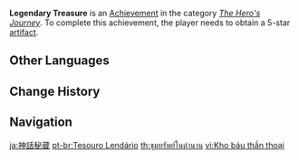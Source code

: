 {{Achievement Infobox
|title        = 
|id           = 80028
|order id     = 0028
|category     = The Hero's Journey
|description  = Obtain a 5-star [[artifact]].
|requirements = 
|primogems    = 5
|tracking     = 
|topic        = Artifacts
}}
'''Legendary Treasure''' is an [[Achievement]] in the category ''[[The Hero's Journey]]''. To complete this achievement, the player needs to obtain a 5-star [[artifact]].
<!--
==Trivia==

==Video Guides==
{{EVT
|video1   = 
|caption1 = 
}}
-->
==Other Languages==
{{Other Languages
|en      = Legendary Treasure
|zhs     = 神话秘藏
|zhs_rm  = Shénhuà Mì Cáng
|zht     = 神話秘藏
|zht_rm  = Shénhuà Mì Cáng
|zh_tl   = 
|ja      = 神話秘蔵
|ja_rm   = Shinwa Hizou
|ja_tl   = 
|ko      = 숨겨진 신화
|ko_rm   = Sumgyeojin Sinhwa
|ko_tl   = Hidden Myth
|es      = El tesoro legendario
|es_tl   = The Legendary Treasure
|fr      = Trésor légendaire
|fr_tl   = Legendary Treasure
|ru      = Легендарное сокровище
|ru_tl   = Legendary Treasure
|th      = ขุมทรัพย์ในตำนาน
|th_rm   = 
|th_tl   = 
|vi      = Kho báu thần thoại
|vi_tl   = 
|de      = Epische Schätze
|de_tl   = Epic Treasures
|id      = Harta Legendaris
|id_tl   = Legendary Treasure
|pt      = Tesouro Lendário
|pt_tl   = 
|tr      = Efsanevi Hazine
|tr_tl   = 
|it      = Tesoro leggendario
|it_tl   = 
}}

==Change History==
{{Change History|1.0}}
<!--
==References==
{{Reflist}}
-->
==Navigation==
{{Achievement Navbox|The Hero's Journey}}

[[ja:神話秘蔵]]
[[pt-br:Tesouro Lendário]]
[[th:ขุมทรัพย์ในตำนาน]]
[[vi:Kho báu thần thoại]]